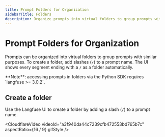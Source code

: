 ```yaml
---
title: Prompt Folders for Organization
sidebarTitle: Folders
description: Organize prompts into virtual folders to group prompts with similar purposes.
---
```


# Prompt Folders for Organization

Prompts can be organized into virtual folders to group prompts with similar purposes.
To create a folder, add slashes (`/`) to a prompt name. The UI shows every segment ending with a `/` as a folder automatically.

<Callout type="info">
**Note**: accessing prompts in folders via the Python SDK requires `langfuse >= 3.0.2`.
</Callout>

## Create a folder

Use the Langfuse UI to create a folder by adding a slash (`/`) to a prompt name.

<CloudflareVideo
  videoId="a3f940da44c7239cfb472553bd765b7c"
  aspectRatio={16 / 9}
  gifStyle
/>
